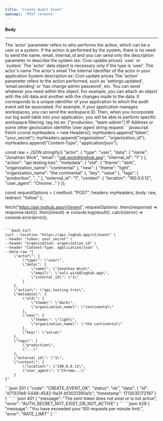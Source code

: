 ```yaml
---
title: 'Create Audit Event'
openapi: 'POST /events'
---
```


#### Body
---
<ParamField path="actor" type="object" required>
  The 'actor' parameter refers to who performs the action, which can be a user or a system. If the action is performed by the system, there is no need to send the name, email, internal_id and you can send only the description parameter to describe the system (ex: Cron update prices)
  <Expandable title="properties">
    <ResponseField name="type" type="string" required>
      `user` or `system`
    </ResponseField>
    <ResponseField name="data" type="object">
        The 'actor' data object is necessary only if the type is 'user'.
        <ParamField path="data.name" type="string">
        The actor's name
        </ParamField>
        <ParamField path="data.email" type="string">
        The actor's email
        </ParamField>
        <ParamField path="data.internal_id" type="string">
        The internal identifier of the actor in your application
        </ParamField>
        <ParamField path="data.description" type="string">
        System description ex: Cron update prices
        </ParamField>
    </ResponseField>
  </Expandable>
</ParamField>

<ParamField path="action" type="string" required>
  The 'action' parameter refers to the action performed, such as 'settings.updated', 'email.sending' or 'has change admin password', etc.
</ParamField>


<ParamField path="metadata" type="object" required>
  You can send whatever you need within this object. For example, you can attach an object with the old data and another with the changes made to the data.
</ParamField>

<ParamField path="external_id" type="string|number" required>
  It corresponds to a unique identifier of your application to which the audit event will be associated. For example, if your application manages workspaces, you can send the workspace ID. Then, when you incorporate our log audit table into your application, you will be able to perform specific workspace filtering.
</ParamField>

<ParamField path="tags" type="array">
  tag list ex: ["production, "team-admin"]
</ParamField>

<ParamField path="context" type="object" required>
<Expandable title="properties">
    <ResponseField name="location" type="string" required>
      IP Address or some other geolocation identifier
    </ResponseField>
    <ResponseField name="user_agent" type="string" required>
        User agent string request
    </ResponseField>
  </Expandable>
</ParamField>

<RequestExample>
```javascript Fetch
cconst myHeaders = new Headers();
myHeaders.append("token", "your_secret");
myHeaders.append("organization", "organization_id");
myHeaders.append("Content-Type", "application/json");

const raw = JSON.stringify({
  "actor": {
    "type": "user",
    "data": {
      "name": "Jonathan Wick",
      "email": "vali.wick@loghub.app",
      "internal_id": "1"
    }
  },
  "action": "api.testing.tres",
  "metadata": {
    "old": {
      "theme": "dark",
      "organization_name": "continental"
    },
    "new": {
      "theme": "light",
      "organization_name": "the continental"
    },
    "key": "value"
  },
  "tags": [
    "production",
    "..."
  ],
  "external_id": "1",
  "context": {
    "location": "190.0.0.12",
    "user_agent": "Chrome..."
  }
});

const requestOptions = {
  method: "POST",
  headers: myHeaders,
  body: raw,
  redirect: "follow"
};

fetch("https://api.loghub.app/v1/event", requestOptions)
  .then((response) => response.text())
  .then((result) => console.log(result))
  .catch((error) => console.error(error));
```

```bash Curl
curl --location "https://api.loghub.app/v1/event" \
--header "token: your_secret" \
--header "organization: organization_id" \
--header "Content-Type: application/json" \
--data-raw "{
    \"actor\": {
        \"type\": \"user\",
        \"data\": {
            \"name\": \"Jonathan Wick\",
            \"email\": \"vali.wick@loghub.app\",
            \"internal_id\": \"1\"
        }
    },
    \"action\": \"api.testing.tres\",
    \"metadata\": {
        \"old\": {
            \"theme\": \"dark\",
            \"organization_name\": \"continental\"
        },
        \"new\": {
            \"theme\": \"light\",
            \"organization_name\": \"the continental\"
        },
        \"key\": \"value\"
    },
    \"tags\": [
        \"production\",
        \"...\"
    ],
    \"external_id\": \"1\",
    \"context\": {
        \"location\": \"190.0.0.12\",
        \"user_agent\": \"Chrome...\"
    }
}"
```
</RequestExample>

<ResponseExample>
```json 201
{
    "code": "CREATE_EVENT_OK",
    "status": "ok",
    "data": {
        "id": "d71331b8-5448-4542-9a3f-bf3021390a1c",
        "timestamp": 1713035172197
    }
}
```
```json 401
{
    "message": "The sent token does not exist or is not active",
    "error": "AUTH_SECRET_NOT_EXIST_OR_NOT_ACTIVE"
}
```
```json 429
{
    "message": "You have exceeded your 100 requests per minute limit.",
    "error": "RATE_LIMIT"
}
```
</ResponseExample>